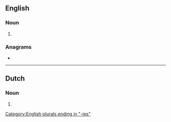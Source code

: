 ==English==

===Noun===
{{head|en|noun form}}

# {{plural of|en|seminary}}

===Anagrams===
* {{anagrams|en|a=aeeiimnrss|semainiers|siramesine}}

[[Category:English plurals ending in "-ies"]]

----

==Dutch==

===Noun===
{{head|nl|noun plural form}}

# {{plural of|nl|seminarie}}